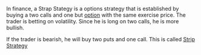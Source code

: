 {{db-nocontext}}
In finance, a Strap Stategy is a options strategy that is established by buying a two calls and one but [[option]] with the same exercise price. The trader is betting on volatility. Since he is long on two calls, he is more bullish.

If the trader is bearish, he will buy two puts and one call. This is called [[Strip Strategy]]